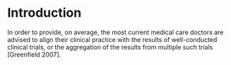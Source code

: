 # Introduction {-}

In order to provide, on average, the most current medical care doctors are
advised to align their clinical practice with the results of well-conducted
clinical trials, or the aggregation of the results from multiple such trials
[Greenfield 2007].

